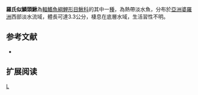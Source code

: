 {{Speciesbox 
| taxon = Lepidocephalichthys lorentzi
| status = NE
| status_system = IUCN3.1
| authority =  [[Weber|Weber]] & [[de_Beaufort|de Beaufort]], 1916
| synonyms = *''Acanthophthalmus lorentzi ,Weber & de Beaufort, 1916''
}}
'''羅氏似鱗頭鰍'''為[[輻鰭魚綱|輻鰭魚綱]][[鯉形目|鯉形目]][[鰍科|鰍科]]的其中一[[種|種]]，為熱帶淡水魚，分布於[[亞洲|亞洲]][[婆羅洲|婆羅洲]]西部淡水流域，體長可達3.3公分，棲息在底層水域，生活習性不明。

==参考文献==
{{refbegin}}
*{{FishBase_species|genus=Lepidocephalichthys|species=lorentzi|year=2014|month=2}}
{{refend}}

== 扩展阅读 ==
{{refbegin}}
{{wikispecies-inline|Lepidocephalichthys lorentzi|羅氏似鱗頭鰍}}
{{refend}}
{{Taxonbar|from=Q6424320}}

[[Category:似鱗頭鰍屬|L]]


{{魚類小作品}}